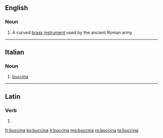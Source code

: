 ==English==

===Noun===
{{wikipedia}}
{{en-noun}}

# {{context|musical instruments}} A curved [[brass]] [[instrument]] used by the ancient Roman army

----

==Italian==

===Noun===
{{it-noun|buccin|f|a|e}}

# {{context|musical instruments|lang=it}} [[#English|buccina]]

----

==Latin==

===Verb===
{{la-verb-form|buccinā}}

# {{conjugation of|buccino|buccinō|2|s|pres|act|imp|lang=la}}

[[fr:buccina]]
[[ko:buccina]]
[[it:buccina]]
[[mg:buccina]]
[[ro:buccina]]
[[ta:buccina]]
